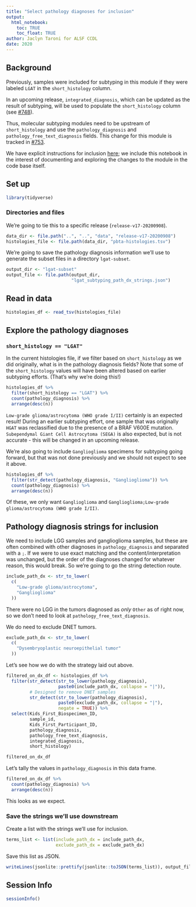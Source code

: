 ```yaml
---
title: "Select pathology diagnoses for inclusion"
output: 
  html_notebook:
    toc: TRUE
    toc_float: TRUE
author: Jaclyn Taroni for ALSF CCDL
date: 2020
---
```


## Background

Previously, samples were included for subtyping in this module if they were labeled `LGAT` in the `short_histology` column.

In an upcoming release, `integrated_diagnosis`, which can be updated as the result of subtyping, will be used to populate the `short_histology` column (see [#748](https://github.com/AlexsLemonade/OpenPBTA-analysis/issues/748)).

Thus, molecular subtyping modules need to be upstream of `short_histology` and use the `pathology_diagnosis` and `pathology_free_text_diagnosis` fields.
This change for this module is tracked in [#753](https://github.com/AlexsLemonade/OpenPBTA-analysis/issues/753).

We have explicit instructions for inclusion [here](https://github.com/AlexsLemonade/OpenPBTA-analysis/issues/753#issuecomment-697008356); we include this notebook in the interest of documenting and exploring the changes to the module in the code base itself.

## Set up 

```r
library(tidyverse)
```

### Directories and files

We're going to tie this to a specific release (`release-v17-20200908`).

```r
data_dir <- file.path("..", "..", "data", "release-v17-20200908")
histologies_file <- file.path(data_dir, "pbta-histologies.tsv")
```

We're going to save the pathology diagnosis information we'll use to generate the subset files in a directory `lgat-subset`.

```r
output_dir <- "lgat-subset"
output_file <- file.path(output_dir, 
                         "lgat_subtyping_path_dx_strings.json")
```

## Read in data

```r
histologies_df <- read_tsv(histologies_file)
```

## Explore the pathology diagnoses

### `short_histology == "LGAT"`

In the current histologies file, if we filter based on `short_histology` as we did originally, what is in the pathology diagnosis fields?
Note that some of the `short_histology` values will have been altered based on earlier subtyping efforts.
(That's why we're doing this!)

```r
histologies_df %>% 
  filter(short_histology == "LGAT") %>%
  count(pathology_diagnosis) %>%
  arrange(desc(n))
```

`Low-grade glioma/astrocytoma (WHO grade I/II)` certainly is an expected result!
During an earlier subtyping effort, one sample that was originally `HGAT` was reclassified due to the presence of a BRAF V600E mutation.
`Subependymal Giant Cell Astrocytoma (SEGA)` is also expected, but is not accurate - this will be changed in an upcoming release.

We're also going to include `Ganglioglioma` specimens for subtyping going forward, but that was not done previously and we should not expect to see it above.

```r
histologies_df %>%
  filter(str_detect(pathology_diagnosis, "Ganglioglioma")) %>%
  count(pathology_diagnosis) %>%
  arrange(desc(n))
```

Of these, we only want `Ganglioglioma` and `Ganglioglioma;Low-grade glioma/astrocytoma (WHO grade I/II)`. 

## Pathology diagnosis strings for inclusion

We need to include LGG samples and ganglioglioma samples, but these are often combined with other diagnoses in `pathology_diagnosis` and separated with a `;`.
If we were to use exact matching and the content/interpretation was unchanged, but the order of the diagnoses changed for whatever reason, this would break.
So we're going to go the string detection route.

```r
include_path_dx <- str_to_lower(
  c(
    "Low-grade glioma/astrocytoma",
    "Ganglioglioma"
  ))
```

There were no LGG in the tumors diagnosed as _only_ `Other` as of right now, so we don't need to look at `pathology_free_text_diagnosis`.

We do need to exclude DNET tumors.

```r
exclude_path_dx <- str_to_lower(
  c(
    "Dysembryoplastic neuroepithelial tumor"
  ))
```

Let's see how we do with the strategy laid out above.

```r
filtered_on_dx_df <- histologies_df %>%
  filter(str_detect(str_to_lower(pathology_diagnosis),
                    paste0(include_path_dx, collapse = "|")),
         # Designed to remove DNET samples
         str_detect(str_to_lower(pathology_diagnosis),
                    paste0(exclude_path_dx, collapse = "|"),
                    negate = TRUE)) %>%
  select(Kids_First_Biospecimen_ID, 
         sample_id, 
         Kids_First_Participant_ID,
         pathology_diagnosis,
         pathology_free_text_diagnosis,
         integrated_diagnosis, 
         short_histology)

filtered_on_dx_df
```

Let's tally the values in `pathology_diagnosis` in this data frame.

```r
filtered_on_dx_df %>%
  count(pathology_diagnosis) %>%
  arrange(desc(n))
```

This looks as we expect.

### Save the strings we'll use downstream

Create a list with the strings we'll use for inclusion.

```r
terms_list <- list(include_path_dx = include_path_dx,
                   exclude_path_dx = exclude_path_dx)
```

Save this list as JSON.

```r
writeLines(jsonlite::prettify(jsonlite::toJSON(terms_list)), output_file)
```

## Session Info

```r
sessionInfo()
```
